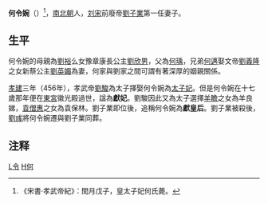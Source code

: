 '''何令婉'''（{{bd|445年||461年|10月24日|CatIdx=He}}）<ref>《宋書·孝武帝紀》：閏月戊子，皇太子妃何氏薨。</ref>，[[南北朝|南北朝]]人，[[刘宋|刘宋]]前廢帝[[劉子業|劉子業]]第一任妻子。

== 生平 ==

何令婉的母親為[[劉裕|劉裕]]么女豫章康長公主[[劉欣男|劉欣男]]，父為[[何瑀|何瑀]]，兄弟[[何邁|何邁]]娶文帝[[劉義隆|劉義隆]]之女新蔡公主[[劉英媚_(南朝)|劉英媚]]為妻，何家與劉家之間可謂有著深厚的姻親關係。

[[孝建|孝建]]三年（456年），孝武帝[[劉駿|劉駿]]為太子擇娶何令婉為[[太子妃|太子妃]]。但是何令婉在十七歲那年便在[[東宮|東宮]]徽光殿過世，諡為'''獻妃'''。劉駿因此又為太子選擇[[羊瞻|羊瞻]]之女為羊良娣，[[袁僧惠|袁僧惠]]之女為袁保林。劉子業即位後，追稱何令婉為'''獻皇后'''。劉子業被殺後，[[劉彧|劉彧]]將何令婉遷與劉子業同葬。

==注释==
{{reflist}}

{{南朝皇后}}

[[Category:庐江何氏|L令]]
[[Category:刘宋追封皇后|H何]]